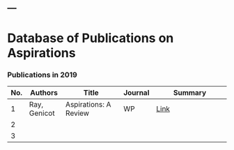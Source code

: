 ---
---

# Database of Publications on Aspirations

### Publications in 2019

No.|    Authors    |          Title          | Journal|               Summary              |
|--|---------------|-------------------------|--------|------------------------------------|
| 1| Ray, Genicot  | Aspirations: A Review   |   WP   |[Link](https://bit.ly/2BPzqCW)  |
| 2|   |   |   |   |   |
| 3|   |   |   |   |   |



